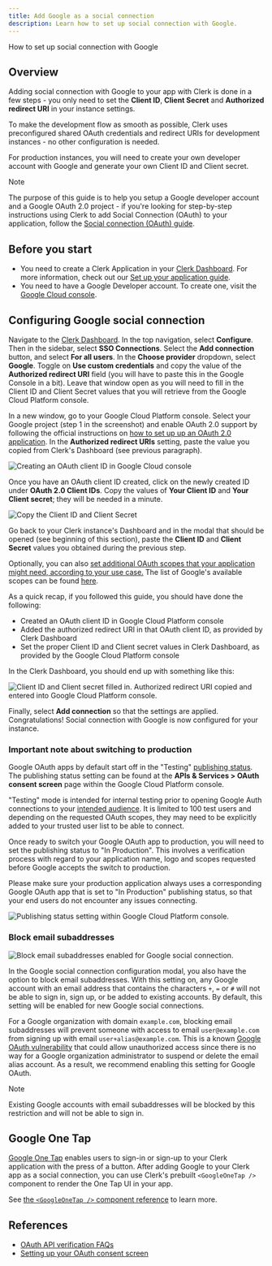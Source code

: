 ```yaml
---
title: Add Google as a social connection
description: Learn how to set up social connection with Google.
---
```


How to set up social connection with Google

## Overview

Adding social connection with Google to your app with Clerk is done in a few steps - you only need to set the **Client ID**, **Client Secret** and **Authorized redirect URI** in your instance settings.

To make the development flow as smooth as possible, Clerk uses preconfigured shared OAuth credentials and redirect URIs for development instances - no other configuration is needed.

For production instances, you will need to create your own developer account with Google and generate your own Client ID and Client secret.

> [!NOTE]
> The purpose of this guide is to help you setup a Google developer account and a Google OAuth 2.0 project - if you're looking for step-by-step  instructions using Clerk to add Social Connection (OAuth) to your  application, follow the [Social connection (OAuth) guide](/docs/authentication/social-connections/oauth).

## Before you start

- You need to create a Clerk Application in your [Clerk Dashboard](https://dashboard.clerk.com/). For more information, check out our [Set up your application guide](/docs/quickstarts/setup-clerk).
- You need to have a Google Developer account. To create one, visit the [Google Cloud console](https://console.developers.google.com/).

## Configuring Google social connection

Navigate to the [Clerk Dashboard](https://dashboard.clerk.com/last-active?path=user-authentication/sso-connections). In the top navigation, select **Configure**. Then in the sidebar, select **SSO Connections**. Select the **Add connection** button, and select **For all users**. In the **Choose provider** dropdown, select **Google**. Toggle on **Use custom credentials** and copy the value of the **Authorized redirect URI** field (you will have to paste this in the Google Console in a bit). Leave that window open as you will need to fill in the Client ID and Client Secret values that you will retrieve from the Google Cloud Platform console.

In a new window, go to your Google Cloud Platform console. Select your Google project (step 1 in the screenshot) and enable OAuth 2.0 support by following the official instructions on [how to set up up an OAuth 2.0 application](https://support.google.com/cloud/answer/6158849?hl=en). In the **Authorized redirect URIs** setting, paste the value you copied from Clerk's Dashboard (see previous paragraph).

![Creating an OAuth client ID in Google Cloud console](/docs/images/authentication-providers/google/700f6f127f579f46032602391223bb42bd807b06-1696x992.png)

Once you have an OAuth client ID created, click on the newly created ID under **OAuth 2.0 Client IDs**. Copy the values of **Your Client ID** and **Your Client secret**; they will be needed in a minute.

![Copy the Client ID and Client Secret](/docs/images/authentication-providers/google/097b6afe678dc7c07efe5e6fc5ca78b46a002ee5-1696x992.png)

Go back to your Clerk instance's Dashboard and in the modal that should be opened (see beginning of this section), paste the **Client ID** and **Client Secret** values you obtained during the previous step.

Optionally, you can also [set additional OAuth scopes that your application might need, according to your use case.](/docs/authentication/social-connections/oauth) The list of Google's available scopes can be found [here](https://developers.google.com/identity/protocols/oauth2/scopes).

As a quick recap, if you followed this guide, you should have done the following:

- Created an OAuth client ID in Google Cloud Platform console
- Added the authorized redirect URI in that OAuth client ID, as provided by Clerk Dashboard
- Set the proper Client ID and Client secret values in Clerk Dashboard, as provided by the Google Cloud Platform console

In the Clerk Dashboard, you should end up with something like this:

![Client ID and Client secret filled in. Authorized redirect URI copied and entered into Google Cloud Platform console.](/docs/images/authentication-providers/google/configuration.png)

Finally, select **Add connection** so that the settings are applied. Congratulations! Social connection with Google is now configured for your instance.

### Important note about switching to production

Google OAuth apps by default start off in the "Testing" [publishing status](https://support.google.com/cloud/answer/10311615#publishing-status).
The publishing status setting can be found at the **APIs & Services > OAuth consent screen** page within the Google Cloud Platform console.

"Testing" mode is intended for internal testing prior to opening Google Auth connections to your [intended audience](https://support.google.com/cloud/answer/10311615#user-type).
It is limited to 100 test users and depending on the requested OAuth scopes, they may need to be explicitly added to your trusted user list to be able to connect.

Once ready to switch your Google OAuth app to production, you will need to set the publishing status to "In Production".
This involves a verification process with regard to your application name, logo and scopes requested before Google accepts the switch to production.

Please make sure your production application always uses a corresponding Google OAuth app that is set to "In Production" publishing status, so that your end users do not encounter any issues connecting.

![Publishing status setting within Google Cloud Platform console.](/docs/images/authentication-providers/google/oauth_google_consent_screen.png)

### Block email subaddresses

![Block email subaddresses enabled for Google social connection.](/docs/images/authentication-providers/google/google-block-email-subaddresses.png)

In the Google social connection configuration modal, you also have the option to block email subaddresses. With this setting on, any Google account with an email address that contains the characters `+`, `=` or `#` will not be able to sign in, sign up, or be added to existing accounts. By default, this setting will be enabled for new Google social connections.

For a Google organization with domain `example.com`, blocking email subaddresses will prevent someone with access to email `user@example.com` from signing up with email `user+alias@example.com`. This is a known [Google OAuth vulnerability](https://trufflesecurity.com/blog/google-oauth-is-broken-sort-of/) that could allow unauthorized access since there is no way for a Google organization administrator to suspend or delete the email alias account. As a result, we recommend enabling this setting for Google OAuth.

> [!NOTE]
> Existing Google accounts with email subaddresses will be blocked by this restriction and will not be able to sign in.

## Google One Tap

[Google One Tap](https://developers.google.com/identity/gsi/web/guides/features) enables users to sign-in or sign-up to your Clerk application with the press of a button. After adding Google to your Clerk app as a social connection, you can use Clerk's prebuilt `<GoogleOneTap />` component to render the One Tap UI in your app.

See [the `<GoogleOneTap />` component reference](/docs/components/authentication/google-one-tap) to learn more.

## References

- [OAuth API verification FAQs](https://support.google.com/cloud/answer/9110914#)
- [Setting up your OAuth consent screen](https://support.google.com/cloud/answer/10311615)
